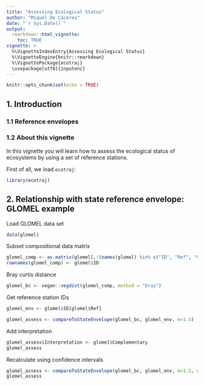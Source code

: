 ```yaml
---
title: "Assessing Ecological Status"
author: "Miquel De Cáceres"
date: "`r Sys.Date()`"
output: 
  rmarkdown::html_vignette:
    toc: TRUE
vignette: >
  %\VignetteIndexEntry{Assessing Ecological Status}
  %\VignetteEngine{knitr::rmarkdown}
  %\VignettePackage{ecotraj}
  \usepackage[utf8]{inputenc}
---
```


```r
knitr::opts_chunk$set(echo = TRUE)
```

## 1. Introduction

### 1.1 Reference envelopes

### 1.2 About this vignette

In this vignette you will learn how to assess the ecological status of ecosystems by using a set of reference stations. 

First of all, we load `ecotraj`:

```r
library(ecotraj)
```


## 2. Relationship with state reference envelope: GLOMEL example

Load GLOMEL data set
```r
data(glomel)
```

Subset compositional data matrix
```r
glomel_comp <- as.matrix(glomel[,!(names(glomel) %in% c("ID", "Ref", "Complementary"))])
rownames(glomel_comp) <- glomel$ID
```

Bray curtis distance
```r
glomel_bc <- vegan::vegdist(glomel_comp, method = "bray")
```

Get reference station IDs
```r
glomel_env <- glomel$ID[glomel$Ref]
```

```r
glomel_assess <- compareToStateEnvelope(glomel_bc, glomel_env, m=1.5)
```

Add interpretation
```r
glomel_assess$Interpretation <- glomel$Complementary
glomel_assess
```

Recalculate using confidence intervals
```r
glomel_assess <- compareToStateEnvelope(glomel_bc, glomel_env, m=1.5, nboot.ci = 1000)
glomel_assess
```
